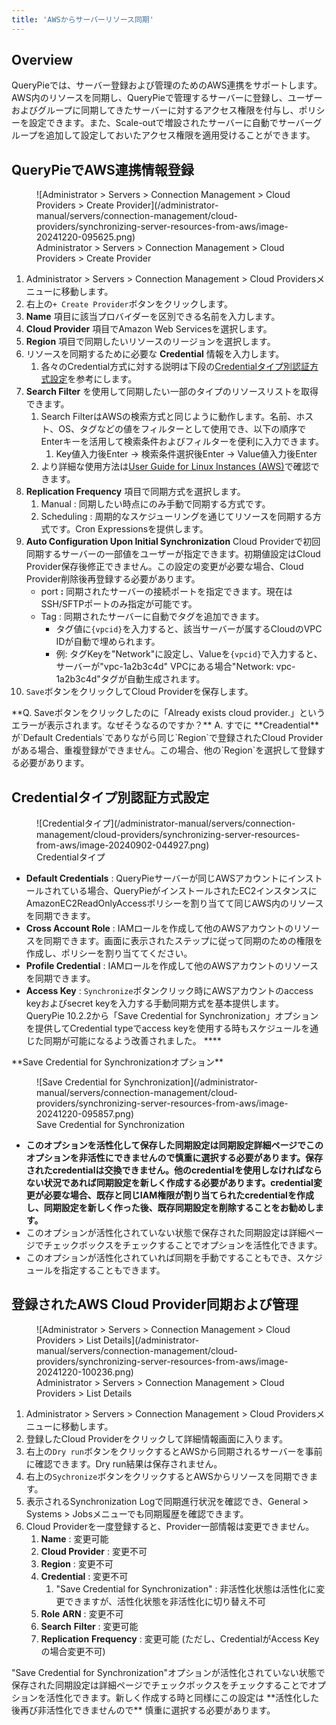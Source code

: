 ```yaml
---
title: 'AWSからサーバーリソース同期'
---
```



## Overview

QueryPieでは、サーバー登録および管理のためのAWS連携をサポートします。AWS内のリソースを同期し、QueryPieで管理するサーバーに登録し、ユーザーおよびグループに同期してきたサーバーに対するアクセス権限を付与し、ポリシーを設定できます。また、Scale-outで増設されたサーバーに自動でサーバーグループを追加して設定しておいたアクセス権限を適用受けることができます。


## QueryPieでAWS連携情報登録

<figure data-layout="center" data-align="center">
![Administrator &gt; Servers &gt; Connection Management &gt; Cloud Providers &gt; Create Provider](/administrator-manual/servers/connection-management/cloud-providers/synchronizing-server-resources-from-aws/image-20241220-095625.png)
<figcaption>
Administrator &gt; Servers &gt; Connection Management &gt; Cloud Providers &gt; Create Provider
</figcaption>
</figure>

1. Administrator &gt; Servers &gt; Connection Management &gt; Cloud Providersメニューに移動します。
2. 右上の`+ Create Provider`ボタンをクリックします。
3.  **Name**  項目に該当プロバイダーを区別できる名前を入力します。
4.  **Cloud Provider**  項目でAmazon Web Servicesを選択します。
5.  **Region**  項目で同期したいリソースのリージョンを選択します。
6. リソースを同期するために必要な  **Credential**  情報を入力します。
    1. 各々のCredential方式に対する説明は下段の<u>Credentialタイプ別認証方式設定</u>を参考にします。
7.  **Search Filter** を使用して同期したい一部のタイプのリソースリストを取得できます。
    1. Search FilterはAWSの検索方式と同じように動作します。名前、ホスト、OS、タグなどの値をフィルターとして使用でき、以下の順序でEnterキーを活用して検索条件およびフィルターを便利に入力できます。
        1. Key値入力後Enter → 検索条件選択後Enter → Value値入力後Enter
    2. より詳細な使用方法は[User Guide for Linux Instances (AWS)](https://docs.aws.amazon.com/AWSEC2/latest/UserGuide/Using_Filtering.html#advancedsearch)で確認できます。
8.  **Replication Frequency**  項目で同期方式を選択します。
    1. Manual : 同期したい時点にのみ手動で同期する方式です。
    2. Scheduling : 周期的なスケジューリングを通じてリソースを同期する方式です。Cron Expressionsを提供します。
9.  **Auto Configuration Upon Initial Synchronization** Cloud Providerで初回同期するサーバーの一部値をユーザーが指定できます。初期値設定はCloud Provider保存後修正できません。この設定の変更が必要な場合、Cloud Provider削除後再登録する必要があります。
    * port **:**  同期されたサーバーの接続ポートを指定できます。現在はSSH/SFTPポートのみ指定が可能です。
    * Tag : 同期されたサーバーに自動でタグを追加できます。
        * タグ値に`{vpcid}`を入力すると、該当サーバーが属するCloudのVPC IDが自動で埋められます。
        * 例: タグKeyを"Network"に設定し、Valueを`{vpcid}`で入力すると、サーバーが"vpc-1a2b3c4d" VPCにある場合"Network: vpc-1a2b3c4d"タグが自動生成されます。
10. `Save`ボタンをクリックしてCloud Providerを保存します。

<Callout type="info">
**Q. Saveボタンをクリックしたのに「Already exists cloud provider.」というエラーが表示されます。なぜそうなるのですか？**
A. すでに  **Creadential** が`Default Credentials`でありながら同じ`Region`で登録されたCloud Providerがある場合、重複登録ができません。この場合、他の`Region`を選択して登録する必要があります。
</Callout>


## Credentialタイプ別認証方式設定

<figure data-layout="center" data-align="center">
![Credentialタイプ](/administrator-manual/servers/connection-management/cloud-providers/synchronizing-server-resources-from-aws/image-20240902-044927.png)
<figcaption>
Credentialタイプ
</figcaption>
</figure>

*  **Default Credentials**  : QueryPieサーバーが同じAWSアカウントにインストールされている場合、QueryPieがインストールされたEC2インスタンスにAmazonEC2ReadOnlyAccessポリシーを割り当てて同じAWS内のリソースを同期できます。
*  **Cross Account Role**  : IAMロールを作成して他のAWSアカウントのリソースを同期できます。画面に表示されたステップに従って同期のための権限を作成し、ポリシーを割り当ててください。
*  **Profile Credential**  : IAMロールを作成して他のAWSアカウントのリソースを同期できます。
*  **Access Key**  : `Synchronize`ボタンクリック時にAWSアカウントのaccess keyおよびsecret keyを入力する手動同期方式を基本提供します。<br/>QueryPie 10.2.2から「Save Credential for Synchronization」オプションを提供してCredential typeでaccess keyを使用する時もスケジュールを通じた同期が可能になるよう改善されました。  ****

<Callout type="important">
**Save Credential for Synchronizationオプション**

<figure data-layout="center" data-align="center">
![Save Credential for Synchronization](/administrator-manual/servers/connection-management/cloud-providers/synchronizing-server-resources-from-aws/image-20241220-095857.png)
<figcaption>
Save Credential for Synchronization
</figcaption>
</figure>

*  **このオプションを活性化して保存した同期設定は同期設定詳細ページでこのオプションを非活性にできませんので慎重に選択する必要があります。保存されたcredentialは交換できません。他のcredentialを使用しなければならない状況であれば同期設定を新しく作成する必要があります。credential変更が必要な場合、既存と同じIAM権限が割り当てられたcredentialを作成し、同期設定を新しく作った後、既存同期設定を削除することをお勧めします。**
* このオプションが活性化されていない状態で保存された同期設定は詳細ページでチェックボックスをチェックすることでオプションを活性化できます。
* このオプションが活性化されていれば同期を手動ですることもでき、スケジュールを指定することもできます。
</Callout>


## 登録されたAWS Cloud Provider同期および管理

<figure data-layout="center" data-align="center">
![Administrator &gt; Servers &gt; Connection Management &gt; Cloud Providers &gt; List Details](/administrator-manual/servers/connection-management/cloud-providers/synchronizing-server-resources-from-aws/image-20241220-100236.png)
<figcaption>
Administrator &gt; Servers &gt; Connection Management &gt; Cloud Providers &gt; List Details
</figcaption>
</figure>

1. Administrator &gt; Servers &gt; Connection Management &gt; Cloud Providersメニューに移動します。
2. 登録したCloud Providerをクリックして詳細情報画面に入ります。
3. 右上の`Dry run`ボタンをクリックするとAWSから同期されるサーバーを事前に確認できます。Dry run結果は保存されません。
4. 右上の`Sychronize`ボタンをクリックするとAWSからリソースを同期できます。
5. 表示されるSynchronization Logで同期進行状況を確認でき、General &gt; Systems &gt; Jobsメニューでも同期履歴を確認できます。
6. Cloud Providerを一度登録すると、Provider一部情報は変更できません。
    1.  **Name** : 変更可能
    2.  **Cloud Provider** : 変更不可
    3.  **Region** : 変更不可
    4.  **Credential** : 変更不可
        1. "Save Credential for Synchronization" : 非活性化状態は活性化に変更できますが、活性化状態を非活性化に切り替え不可
    5.  **Role**   **ARN** : 変更不可
    6.  **Search**   **Filter** : 変更可能
    7.  **Replication**   **Frequency** : 変更可能 (ただし、CredentialがAccess Keyの場合変更不可)

<Callout type="important">
"Save Credential for Synchronization"オプションが活性化されていない状態で保存された同期設定は詳細ページでチェックボックスをチェックすることでオプションを活性化できます。新しく作成する時と同様にこの設定は  **活性化した後再び非活性化できませんので**  慎重に選択する必要があります。
</Callout>
